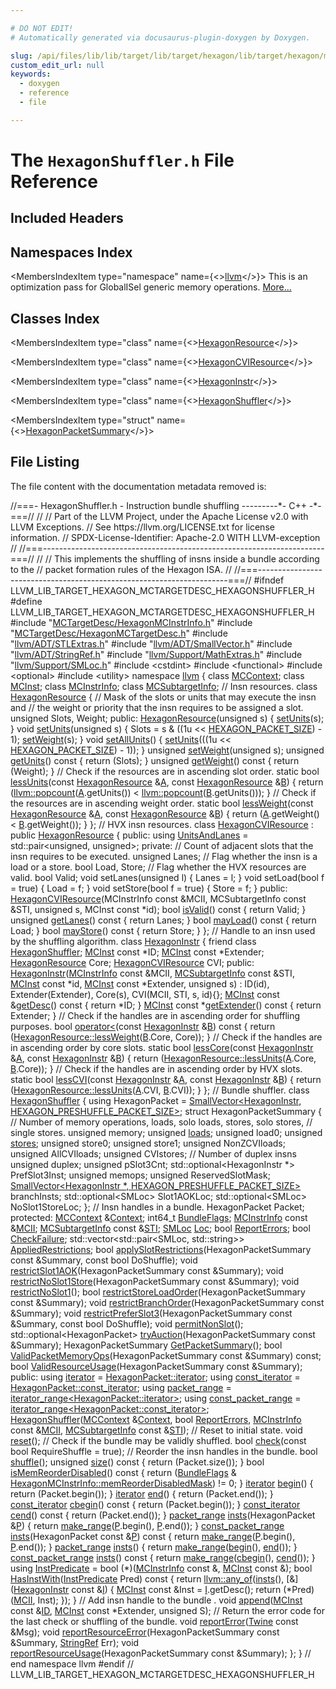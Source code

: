 ```yaml
---

# DO NOT EDIT!
# Automatically generated via docusaurus-plugin-doxygen by Doxygen.

slug: /api/files/lib/lib/target/lib/target/hexagon/lib/target/hexagon/mctargetdesc/hexagonshuffler-h
custom_edit_url: null
keywords:
  - doxygen
  - reference
  - file

---
```





# The `HexagonShuffler.h` File Reference

<DoxygenPage pluginConfig={pluginConfig}>



## Included Headers

<IncludesList>
<IncludesListItem
  filePath="MCTargetDesc/HexagonMCInstrInfo.h"
  permalink="/docs/api/files/lib/lib/target/lib/target/hexagon/lib/target/hexagon/mctargetdesc/hexagonmcinstrinfo-h"
  isLocal="true" />
<IncludesListItem
  filePath="MCTargetDesc/HexagonMCTargetDesc.h"
  permalink="/docs/api/files/lib/lib/target/lib/target/hexagon/lib/target/hexagon/mctargetdesc/hexagonmctargetdesc-h"
  isLocal="true" />
<IncludesListItem
  filePath="llvm/ADT/STLExtras.h"
  permalink="/docs/api/files/include/include/llvm/include/llvm/adt/stlextras-h"
  isLocal="true" />
<IncludesListItem
  filePath="llvm/ADT/SmallVector.h"
  permalink="/docs/api/files/include/include/llvm/include/llvm/adt/smallvector-h"
  isLocal="true" />
<IncludesListItem
  filePath="llvm/ADT/StringRef.h"
  permalink="/docs/api/files/include/include/llvm/include/llvm/adt/stringref-h"
  isLocal="true" />
<IncludesListItem
  filePath="llvm/Support/MathExtras.h"
  permalink="/docs/api/files/include/include/llvm/include/llvm/support/mathextras-h"
  isLocal="true" />
<IncludesListItem
  filePath="llvm/Support/SMLoc.h"
  permalink="/docs/api/files/include/include/llvm/include/llvm/support/smloc-h"
  isLocal="true" />
<IncludesListItem
  filePath="cstdint"
  permalink=""
  isLocal="false" />
<IncludesListItem
  filePath="functional"
  permalink=""
  isLocal="false" />
<IncludesListItem
  filePath="optional"
  permalink=""
  isLocal="false" />
<IncludesListItem
  filePath="utility"
  permalink=""
  isLocal="false" />
</IncludesList>

## Namespaces Index

<MembersIndex>

<MembersIndexItem
  type="namespace"
  name={<><a href="/docs/api/namespaces/llvm">llvm</a></>}>
This is an optimization pass for GlobalISel generic memory operations. <a href="/docs/api/namespaces/llvm/#details">More...</a>
</MembersIndexItem>

</MembersIndex>

## Classes Index

<MembersIndex>

<MembersIndexItem
  type="class"
  name={<><a href="/docs/api/classes/llvm/hexagonresource">HexagonResource</a></>}>
</MembersIndexItem>

<MembersIndexItem
  type="class"
  name={<><a href="/docs/api/classes/llvm/hexagoncviresource">HexagonCVIResource</a></>}>
</MembersIndexItem>

<MembersIndexItem
  type="class"
  name={<><a href="/docs/api/classes/llvm/hexagoninstr">HexagonInstr</a></>}>
</MembersIndexItem>

<MembersIndexItem
  type="class"
  name={<><a href="/docs/api/classes/llvm/hexagonshuffler">HexagonShuffler</a></>}>
</MembersIndexItem>

<MembersIndexItem
  type="struct"
  name={<><a href="/docs/api/structs/llvm/hexagonshuffler/hexagonpacketsummary">HexagonPacketSummary</a></>}>
</MembersIndexItem>

</MembersIndex>


## File Listing

The file content with the documentation metadata removed is:

<ProgramListing>

<Link id="l00001" /><CodeLine lineNumber="1"><Highlight kind="comment">//===- HexagonShuffler.h - Instruction bundle shuffling ---------&#42;- C++ -&#42;-===//</Highlight><Highlight kind="normal"></Highlight></CodeLine>
<Link id="l00002" /><CodeLine lineNumber="2"><Highlight kind="normal"></Highlight><Highlight kind="comment">//</Highlight><Highlight kind="normal"></Highlight></CodeLine>
<Link id="l00003" /><CodeLine lineNumber="3"><Highlight kind="normal"></Highlight><Highlight kind="comment">// Part of the LLVM Project, under the Apache License v2.0 with LLVM Exceptions.</Highlight><Highlight kind="normal"></Highlight></CodeLine>
<Link id="l00004" /><CodeLine lineNumber="4"><Highlight kind="normal"></Highlight><Highlight kind="comment">// See https://llvm.org/LICENSE.txt for license information.</Highlight><Highlight kind="normal"></Highlight></CodeLine>
<Link id="l00005" /><CodeLine lineNumber="5"><Highlight kind="normal"></Highlight><Highlight kind="comment">// SPDX-License-Identifier: Apache-2.0 WITH LLVM-exception</Highlight><Highlight kind="normal"></Highlight></CodeLine>
<Link id="l00006" /><CodeLine lineNumber="6"><Highlight kind="normal"></Highlight><Highlight kind="comment">//</Highlight><Highlight kind="normal"></Highlight></CodeLine>
<Link id="l00007" /><CodeLine lineNumber="7"><Highlight kind="normal"></Highlight><Highlight kind="comment">//===----------------------------------------------------------------------===//</Highlight><Highlight kind="normal"></Highlight></CodeLine>
<Link id="l00008" /><CodeLine lineNumber="8"><Highlight kind="normal"></Highlight><Highlight kind="comment">//</Highlight><Highlight kind="normal"></Highlight></CodeLine>
<Link id="l00009" /><CodeLine lineNumber="9"><Highlight kind="normal"></Highlight><Highlight kind="comment">// This implements the shuffling of insns inside a bundle according to the</Highlight><Highlight kind="normal"></Highlight></CodeLine>
<Link id="l00010" /><CodeLine lineNumber="10"><Highlight kind="normal"></Highlight><Highlight kind="comment">// packet formation rules of the Hexagon ISA.</Highlight><Highlight kind="normal"></Highlight></CodeLine>
<Link id="l00011" /><CodeLine lineNumber="11"><Highlight kind="normal"></Highlight><Highlight kind="comment">//</Highlight><Highlight kind="normal"></Highlight></CodeLine>
<Link id="l00012" /><CodeLine lineNumber="12"><Highlight kind="normal"></Highlight><Highlight kind="comment">//===----------------------------------------------------------------------===//</Highlight><Highlight kind="normal"></Highlight></CodeLine>
<Link id="l00013" /><CodeLine lineNumber="13"><Highlight kind="normal"></Highlight></CodeLine>
<Link id="l00014" /><CodeLine lineNumber="14"><Highlight kind="normal"></Highlight><Highlight kind="preprocessor">#ifndef LLVM&#95;LIB&#95;TARGET&#95;HEXAGON&#95;MCTARGETDESC&#95;HEXAGONSHUFFLER&#95;H</Highlight><Highlight kind="normal"></Highlight></CodeLine>
<Link id="l00015" /><CodeLine lineNumber="15"><Highlight kind="normal"></Highlight><Highlight kind="preprocessor">#define LLVM&#95;LIB&#95;TARGET&#95;HEXAGON&#95;MCTARGETDESC&#95;HEXAGONSHUFFLER&#95;H</Highlight><Highlight kind="normal"></Highlight></CodeLine>
<Link id="l00016" /><CodeLine lineNumber="16"><Highlight kind="normal"></Highlight></CodeLine>
<Link id="l00017" /><CodeLine lineNumber="17"><Highlight kind="normal"></Highlight><Highlight kind="preprocessor">#include &quot;<a href="/docs/api/files/lib/lib/target/lib/target/hexagon/lib/target/hexagon/mctargetdesc/hexagonmcinstrinfo-h">MCTargetDesc/HexagonMCInstrInfo.h</a>&quot;</Highlight><Highlight kind="normal"></Highlight></CodeLine>
<Link id="l00018" /><CodeLine lineNumber="18"><Highlight kind="normal"></Highlight><Highlight kind="preprocessor">#include &quot;<a href="/docs/api/files/lib/lib/target/lib/target/hexagon/lib/target/hexagon/mctargetdesc/hexagonmctargetdesc-h">MCTargetDesc/HexagonMCTargetDesc.h</a>&quot;</Highlight><Highlight kind="normal"></Highlight></CodeLine>
<Link id="l00019" /><CodeLine lineNumber="19"><Highlight kind="normal"></Highlight><Highlight kind="preprocessor">#include &quot;<a href="/docs/api/files/include/include/llvm/include/llvm/adt/stlextras-h">llvm/ADT/STLExtras.h</a>&quot;</Highlight><Highlight kind="normal"></Highlight></CodeLine>
<Link id="l00020" /><CodeLine lineNumber="20"><Highlight kind="normal"></Highlight><Highlight kind="preprocessor">#include &quot;<a href="/docs/api/files/include/include/llvm/include/llvm/adt/smallvector-h">llvm/ADT/SmallVector.h</a>&quot;</Highlight><Highlight kind="normal"></Highlight></CodeLine>
<Link id="l00021" /><CodeLine lineNumber="21"><Highlight kind="normal"></Highlight><Highlight kind="preprocessor">#include &quot;<a href="/docs/api/files/include/include/llvm/include/llvm/adt/stringref-h">llvm/ADT/StringRef.h</a>&quot;</Highlight><Highlight kind="normal"></Highlight></CodeLine>
<Link id="l00022" /><CodeLine lineNumber="22"><Highlight kind="normal"></Highlight><Highlight kind="preprocessor">#include &quot;<a href="/docs/api/files/include/include/llvm/include/llvm/support/mathextras-h">llvm/Support/MathExtras.h</a>&quot;</Highlight><Highlight kind="normal"></Highlight></CodeLine>
<Link id="l00023" /><CodeLine lineNumber="23"><Highlight kind="normal"></Highlight><Highlight kind="preprocessor">#include &quot;<a href="/docs/api/files/include/include/llvm/include/llvm/support/smloc-h">llvm/Support/SMLoc.h</a>&quot;</Highlight><Highlight kind="normal"></Highlight></CodeLine>
<Link id="l00024" /><CodeLine lineNumber="24"><Highlight kind="normal"></Highlight><Highlight kind="preprocessor">#include &lt;cstdint&gt;</Highlight><Highlight kind="normal"></Highlight></CodeLine>
<Link id="l00025" /><CodeLine lineNumber="25"><Highlight kind="normal"></Highlight><Highlight kind="preprocessor">#include &lt;functional&gt;</Highlight><Highlight kind="normal"></Highlight></CodeLine>
<Link id="l00026" /><CodeLine lineNumber="26"><Highlight kind="normal"></Highlight><Highlight kind="preprocessor">#include &lt;optional&gt;</Highlight><Highlight kind="normal"></Highlight></CodeLine>
<Link id="l00027" /><CodeLine lineNumber="27"><Highlight kind="normal"></Highlight><Highlight kind="preprocessor">#include &lt;utility&gt;</Highlight><Highlight kind="normal"></Highlight></CodeLine>
<Link id="l00028" /><CodeLine lineNumber="28"><Highlight kind="normal"></Highlight></CodeLine>
<Link id="l00029" /><CodeLine lineNumber="29"><Highlight kind="normal"></Highlight><Highlight kind="keyword">namespace </Highlight><Highlight kind="normal"><a href="/docs/api/namespaces/llvm">llvm</a> &#123;</Highlight></CodeLine>
<Link id="l00030" /><CodeLine lineNumber="30"><Highlight kind="normal"></Highlight></CodeLine>
<Link id="l00031" /><CodeLine lineNumber="31"><Highlight kind="normal"></Highlight><Highlight kind="keyword">class </Highlight><Highlight kind="normal"><a href="/docs/api/classes/llvm/mccontext">MCContext</a>;</Highlight></CodeLine>
<Link id="l00032" /><CodeLine lineNumber="32"><Highlight kind="normal"></Highlight><Highlight kind="keyword">class </Highlight><Highlight kind="normal"><a href="/docs/api/classes/llvm/mcinst">MCInst</a>;</Highlight></CodeLine>
<Link id="l00033" /><CodeLine lineNumber="33"><Highlight kind="normal"></Highlight><Highlight kind="keyword">class </Highlight><Highlight kind="normal"><a href="/docs/api/classes/llvm/mcinstrinfo">MCInstrInfo</a>;</Highlight></CodeLine>
<Link id="l00034" /><CodeLine lineNumber="34"><Highlight kind="normal"></Highlight><Highlight kind="keyword">class </Highlight><Highlight kind="normal"><a href="/docs/api/classes/llvm/mcsubtargetinfo">MCSubtargetInfo</a>;</Highlight></CodeLine>
<Link id="l00035" /><CodeLine lineNumber="35"><Highlight kind="normal"></Highlight></CodeLine>
<Link id="l00036" /><CodeLine lineNumber="36"><Highlight kind="normal"></Highlight><Highlight kind="comment">// Insn resources.</Highlight><Highlight kind="normal"></Highlight></CodeLine>
<Link id="l00037" /><CodeLine lineNumber="37" lineLink="/docs/api/classes/llvm/hexagonresource"><Highlight kind="normal"></Highlight><Highlight kind="keyword">class </Highlight><Highlight kind="normal"><a href="/docs/api/classes/llvm/hexagonresource/#a9b68d750414915173e8b8470d6b42ebb">HexagonResource</a> &#123;</Highlight></CodeLine>
<Link id="l00038" /><CodeLine lineNumber="38"><Highlight kind="normal">  </Highlight><Highlight kind="comment">// Mask of the slots or units that may execute the insn and</Highlight><Highlight kind="normal"></Highlight></CodeLine>
<Link id="l00039" /><CodeLine lineNumber="39"><Highlight kind="normal">  </Highlight><Highlight kind="comment">// the weight or priority that the insn requires to be assigned a slot.</Highlight><Highlight kind="normal"></Highlight></CodeLine>
<Link id="l00040" /><CodeLine lineNumber="40"><Highlight kind="normal">  </Highlight><Highlight kind="keywordtype">unsigned</Highlight><Highlight kind="normal"> Slots, Weight;</Highlight></CodeLine>
<Link id="l00041" /><CodeLine lineNumber="41"><Highlight kind="normal"></Highlight></CodeLine>
<Link id="l00042" /><CodeLine lineNumber="42"><Highlight kind="normal"></Highlight><Highlight kind="keyword">public</Highlight><Highlight kind="normal">:</Highlight></CodeLine>
<Link id="l00043" /><CodeLine lineNumber="43" lineLink="/docs/api/classes/llvm/hexagonresource/#a9b68d750414915173e8b8470d6b42ebb"><Highlight kind="normal">  <a href="/docs/api/classes/llvm/hexagonresource/#a9b68d750414915173e8b8470d6b42ebb">HexagonResource</a>(</Highlight><Highlight kind="keywordtype">unsigned</Highlight><Highlight kind="normal"> s) &#123; <a href="/docs/api/classes/llvm/hexagonresource/#ad538abdb8f1c5e68c9211f06e5e52c49">setUnits</a>(s); &#125;</Highlight></CodeLine>
<Link id="l00044" /><CodeLine lineNumber="44"><Highlight kind="normal"></Highlight></CodeLine>
<Link id="l00045" /><CodeLine lineNumber="45" lineLink="/docs/api/classes/llvm/hexagonresource/#ad538abdb8f1c5e68c9211f06e5e52c49"><Highlight kind="normal">  </Highlight><Highlight kind="keywordtype">void</Highlight><Highlight kind="normal"> <a href="/docs/api/classes/llvm/hexagonresource/#ad538abdb8f1c5e68c9211f06e5e52c49">setUnits</a>(</Highlight><Highlight kind="keywordtype">unsigned</Highlight><Highlight kind="normal"> s) &#123;</Highlight></CodeLine>
<Link id="l00046" /><CodeLine lineNumber="46"><Highlight kind="normal">    Slots = s &amp; ((1u &lt;&lt; <a href="/docs/api/files/lib/lib/target/lib/target/hexagon/lib/target/hexagon/mctargetdesc/hexagonmctargetdesc-h/#a8f76c0f5e34856920717e06ebc5f4dc3">HEXAGON&#95;PACKET&#95;SIZE</a>) - 1);</Highlight></CodeLine>
<Link id="l00047" /><CodeLine lineNumber="47"><Highlight kind="normal">    <a href="/docs/api/classes/llvm/hexagonresource/#a1f8eef2350fa33a1d0762b78faeb4c13">setWeight</a>(s);</Highlight></CodeLine>
<Link id="l00048" /><CodeLine lineNumber="48"><Highlight kind="normal">  &#125;</Highlight></CodeLine>
<Link id="l00049" /><CodeLine lineNumber="49"><Highlight kind="normal"></Highlight></CodeLine>
<Link id="l00050" /><CodeLine lineNumber="50" lineLink="/docs/api/classes/llvm/hexagonresource/#ae672a81b4fde62e83ed5bc647ff61ff2"><Highlight kind="normal">  </Highlight><Highlight kind="keywordtype">void</Highlight><Highlight kind="normal"> <a href="/docs/api/classes/llvm/hexagonresource/#ae672a81b4fde62e83ed5bc647ff61ff2">setAllUnits</a>() &#123;</Highlight></CodeLine>
<Link id="l00051" /><CodeLine lineNumber="51"><Highlight kind="normal">    <a href="/docs/api/classes/llvm/hexagonresource/#ad538abdb8f1c5e68c9211f06e5e52c49">setUnits</a>(((1u &lt;&lt; <a href="/docs/api/files/lib/lib/target/lib/target/hexagon/lib/target/hexagon/mctargetdesc/hexagonmctargetdesc-h/#a8f76c0f5e34856920717e06ebc5f4dc3">HEXAGON&#95;PACKET&#95;SIZE</a>) - 1));</Highlight></CodeLine>
<Link id="l00052" /><CodeLine lineNumber="52"><Highlight kind="normal">  &#125;</Highlight></CodeLine>
<Link id="l00053" /><CodeLine lineNumber="53"><Highlight kind="normal">  </Highlight><Highlight kind="keywordtype">unsigned</Highlight><Highlight kind="normal"> <a href="/docs/api/classes/llvm/hexagonresource/#a1f8eef2350fa33a1d0762b78faeb4c13">setWeight</a>(</Highlight><Highlight kind="keywordtype">unsigned</Highlight><Highlight kind="normal"> s);</Highlight></CodeLine>
<Link id="l00054" /><CodeLine lineNumber="54"><Highlight kind="normal"></Highlight></CodeLine>
<Link id="l00055" /><CodeLine lineNumber="55" lineLink="/docs/api/classes/llvm/hexagonresource/#a221461a405e21371879b8093913f931b"><Highlight kind="normal">  </Highlight><Highlight kind="keywordtype">unsigned</Highlight><Highlight kind="normal"> <a href="/docs/api/classes/llvm/hexagonresource/#a221461a405e21371879b8093913f931b">getUnits</a>()</Highlight><Highlight kind="keyword"> const </Highlight><Highlight kind="normal">&#123; </Highlight><Highlight kind="keywordflow">return</Highlight><Highlight kind="normal"> (Slots); &#125;</Highlight></CodeLine>
<Link id="l00056" /><CodeLine lineNumber="56" lineLink="/docs/api/classes/llvm/hexagonresource/#aa618966be2c5313c72c16b27684085b2"><Highlight kind="normal">  </Highlight><Highlight kind="keywordtype">unsigned</Highlight><Highlight kind="normal"> <a href="/docs/api/classes/llvm/hexagonresource/#aa618966be2c5313c72c16b27684085b2">getWeight</a>()</Highlight><Highlight kind="keyword"> const </Highlight><Highlight kind="normal">&#123; </Highlight><Highlight kind="keywordflow">return</Highlight><Highlight kind="normal"> (Weight); &#125;</Highlight></CodeLine>
<Link id="l00057" /><CodeLine lineNumber="57"><Highlight kind="normal"></Highlight></CodeLine>
<Link id="l00058" /><CodeLine lineNumber="58"><Highlight kind="normal">  </Highlight><Highlight kind="comment">// Check if the resources are in ascending slot order.</Highlight><Highlight kind="normal"></Highlight></CodeLine>
<Link id="l00059" /><CodeLine lineNumber="59" lineLink="/docs/api/classes/llvm/hexagonresource/#aff602831dcbe4511bbfffd3ad2afaec5"><Highlight kind="normal">  </Highlight><Highlight kind="keyword">static</Highlight><Highlight kind="normal"> </Highlight><Highlight kind="keywordtype">bool</Highlight><Highlight kind="normal"> <a href="/docs/api/classes/llvm/hexagonresource/#aff602831dcbe4511bbfffd3ad2afaec5">lessUnits</a>(</Highlight><Highlight kind="keyword">const</Highlight><Highlight kind="normal"> <a href="/docs/api/classes/llvm/hexagonresource/#a9b68d750414915173e8b8470d6b42ebb">HexagonResource</a> &amp;<a href="/docs/api/files/lib/lib/ir/builtingcs-cpp/#a2e38c85003a042421cde1647632d0b72">A</a>, </Highlight><Highlight kind="keyword">const</Highlight><Highlight kind="normal"> <a href="/docs/api/classes/llvm/hexagonresource/#a9b68d750414915173e8b8470d6b42ebb">HexagonResource</a> &amp;<a href="/docs/api/files/lib/lib/ir/builtingcs-cpp/#ae76959fe811ba090de4cba69ac00f1da">B</a>) &#123;</Highlight></CodeLine>
<Link id="l00060" /><CodeLine lineNumber="60"><Highlight kind="normal">    </Highlight><Highlight kind="keywordflow">return</Highlight><Highlight kind="normal"> (<a href="/docs/api/namespaces/llvm/#a0eea77e7bfa82e0219d2ec7b4efbc94f">llvm::popcount</a>(<a href="/docs/api/files/lib/lib/ir/builtingcs-cpp/#a2e38c85003a042421cde1647632d0b72">A</a>.getUnits()) &lt; <a href="/docs/api/namespaces/llvm/#a0eea77e7bfa82e0219d2ec7b4efbc94f">llvm::popcount</a>(<a href="/docs/api/files/lib/lib/ir/builtingcs-cpp/#ae76959fe811ba090de4cba69ac00f1da">B</a>.getUnits()));</Highlight></CodeLine>
<Link id="l00061" /><CodeLine lineNumber="61"><Highlight kind="normal">  &#125;</Highlight></CodeLine>
<Link id="l00062" /><CodeLine lineNumber="62"><Highlight kind="normal"></Highlight></CodeLine>
<Link id="l00063" /><CodeLine lineNumber="63"><Highlight kind="normal">  </Highlight><Highlight kind="comment">// Check if the resources are in ascending weight order.</Highlight><Highlight kind="normal"></Highlight></CodeLine>
<Link id="l00064" /><CodeLine lineNumber="64" lineLink="/docs/api/classes/llvm/hexagonresource/#abf7f748b204fe3b7d2cb59bc1378c3d1"><Highlight kind="normal">  </Highlight><Highlight kind="keyword">static</Highlight><Highlight kind="normal"> </Highlight><Highlight kind="keywordtype">bool</Highlight><Highlight kind="normal"> <a href="/docs/api/classes/llvm/hexagonresource/#abf7f748b204fe3b7d2cb59bc1378c3d1">lessWeight</a>(</Highlight><Highlight kind="keyword">const</Highlight><Highlight kind="normal"> <a href="/docs/api/classes/llvm/hexagonresource/#a9b68d750414915173e8b8470d6b42ebb">HexagonResource</a> &amp;<a href="/docs/api/files/lib/lib/ir/builtingcs-cpp/#a2e38c85003a042421cde1647632d0b72">A</a>, </Highlight><Highlight kind="keyword">const</Highlight><Highlight kind="normal"> <a href="/docs/api/classes/llvm/hexagonresource/#a9b68d750414915173e8b8470d6b42ebb">HexagonResource</a> &amp;<a href="/docs/api/files/lib/lib/ir/builtingcs-cpp/#ae76959fe811ba090de4cba69ac00f1da">B</a>) &#123;</Highlight></CodeLine>
<Link id="l00065" /><CodeLine lineNumber="65"><Highlight kind="normal">    </Highlight><Highlight kind="keywordflow">return</Highlight><Highlight kind="normal"> (<a href="/docs/api/files/lib/lib/ir/builtingcs-cpp/#a2e38c85003a042421cde1647632d0b72">A</a>.getWeight() &lt; <a href="/docs/api/files/lib/lib/ir/builtingcs-cpp/#ae76959fe811ba090de4cba69ac00f1da">B</a>.getWeight());</Highlight></CodeLine>
<Link id="l00066" /><CodeLine lineNumber="66"><Highlight kind="normal">  &#125;</Highlight></CodeLine>
<Link id="l00067" /><CodeLine lineNumber="67"><Highlight kind="normal">&#125;;</Highlight></CodeLine>
<Link id="l00068" /><CodeLine lineNumber="68"><Highlight kind="normal"></Highlight></CodeLine>
<Link id="l00069" /><CodeLine lineNumber="69"><Highlight kind="normal"></Highlight><Highlight kind="comment">// HVX insn resources.</Highlight><Highlight kind="normal"></Highlight></CodeLine>
<Link id="l00070" /><CodeLine lineNumber="70" lineLink="/docs/api/classes/llvm/hexagoncviresource"><Highlight kind="normal"></Highlight><Highlight kind="keyword">class </Highlight><Highlight kind="normal"><a href="/docs/api/classes/llvm/hexagoncviresource/#a074a6c436e5fb1e2678358e9b5e98f65">HexagonCVIResource</a> : </Highlight><Highlight kind="keyword">public</Highlight><Highlight kind="normal"> <a href="/docs/api/classes/llvm/hexagonresource/#a9b68d750414915173e8b8470d6b42ebb">HexagonResource</a> &#123;</Highlight></CodeLine>
<Link id="l00071" /><CodeLine lineNumber="71"><Highlight kind="normal"></Highlight><Highlight kind="keyword">public</Highlight><Highlight kind="normal">:</Highlight></CodeLine>
<Link id="l00072" /><CodeLine lineNumber="72" lineLink="/docs/api/classes/llvm/hexagoncviresource/#ae8c1c4052d806aa40fbfbb44da74d47a"><Highlight kind="normal">  </Highlight><Highlight kind="keyword">using </Highlight><Highlight kind="normal"><a href="/docs/api/classes/llvm/hexagoncviresource/#ae8c1c4052d806aa40fbfbb44da74d47a">UnitsAndLanes</a> = std::pair&lt;unsigned, unsigned&gt;;</Highlight></CodeLine>
<Link id="l00073" /><CodeLine lineNumber="73"><Highlight kind="normal"></Highlight></CodeLine>
<Link id="l00074" /><CodeLine lineNumber="74"><Highlight kind="normal"></Highlight><Highlight kind="keyword">private</Highlight><Highlight kind="normal">:</Highlight></CodeLine>
<Link id="l00075" /><CodeLine lineNumber="75"><Highlight kind="normal">  </Highlight><Highlight kind="comment">// Count of adjacent slots that the insn requires to be executed.</Highlight><Highlight kind="normal"></Highlight></CodeLine>
<Link id="l00076" /><CodeLine lineNumber="76"><Highlight kind="normal">  </Highlight><Highlight kind="keywordtype">unsigned</Highlight><Highlight kind="normal"> Lanes;</Highlight></CodeLine>
<Link id="l00077" /><CodeLine lineNumber="77"><Highlight kind="normal">  </Highlight><Highlight kind="comment">// Flag whether the insn is a load or a store.</Highlight><Highlight kind="normal"></Highlight></CodeLine>
<Link id="l00078" /><CodeLine lineNumber="78"><Highlight kind="normal">  </Highlight><Highlight kind="keywordtype">bool</Highlight><Highlight kind="normal"> Load, Store;</Highlight></CodeLine>
<Link id="l00079" /><CodeLine lineNumber="79"><Highlight kind="normal">  </Highlight><Highlight kind="comment">// Flag whether the HVX resources are valid.</Highlight><Highlight kind="normal"></Highlight></CodeLine>
<Link id="l00080" /><CodeLine lineNumber="80"><Highlight kind="normal">  </Highlight><Highlight kind="keywordtype">bool</Highlight><Highlight kind="normal"> Valid;</Highlight></CodeLine>
<Link id="l00081" /><CodeLine lineNumber="81"><Highlight kind="normal"></Highlight></CodeLine>
<Link id="l00082" /><CodeLine lineNumber="82"><Highlight kind="normal">  </Highlight><Highlight kind="keywordtype">void</Highlight><Highlight kind="normal"> setLanes(</Highlight><Highlight kind="keywordtype">unsigned</Highlight><Highlight kind="normal"> l) &#123; Lanes = l; &#125;</Highlight></CodeLine>
<Link id="l00083" /><CodeLine lineNumber="83"><Highlight kind="normal">  </Highlight><Highlight kind="keywordtype">void</Highlight><Highlight kind="normal"> setLoad(</Highlight><Highlight kind="keywordtype">bool</Highlight><Highlight kind="normal"> f = </Highlight><Highlight kind="keyword">true</Highlight><Highlight kind="normal">) &#123; Load = f; &#125;</Highlight></CodeLine>
<Link id="l00084" /><CodeLine lineNumber="84"><Highlight kind="normal">  </Highlight><Highlight kind="keywordtype">void</Highlight><Highlight kind="normal"> setStore(</Highlight><Highlight kind="keywordtype">bool</Highlight><Highlight kind="normal"> f = </Highlight><Highlight kind="keyword">true</Highlight><Highlight kind="normal">) &#123; Store = f; &#125;</Highlight></CodeLine>
<Link id="l00085" /><CodeLine lineNumber="85"><Highlight kind="normal"></Highlight></CodeLine>
<Link id="l00086" /><CodeLine lineNumber="86"><Highlight kind="normal"></Highlight><Highlight kind="keyword">public</Highlight><Highlight kind="normal">:</Highlight></CodeLine>
<Link id="l00087" /><CodeLine lineNumber="87"><Highlight kind="normal">  <a href="/docs/api/classes/llvm/hexagoncviresource/#a074a6c436e5fb1e2678358e9b5e98f65">HexagonCVIResource</a>(MCInstrInfo </Highlight><Highlight kind="keyword">const</Highlight><Highlight kind="normal"> &amp;MCII,</Highlight></CodeLine>
<Link id="l00088" /><CodeLine lineNumber="88"><Highlight kind="normal">                     MCSubtargetInfo </Highlight><Highlight kind="keyword">const</Highlight><Highlight kind="normal"> &amp;STI,</Highlight></CodeLine>
<Link id="l00089" /><CodeLine lineNumber="89"><Highlight kind="normal">                     </Highlight><Highlight kind="keywordtype">unsigned</Highlight><Highlight kind="normal"> s, MCInst </Highlight><Highlight kind="keyword">const</Highlight><Highlight kind="normal"> &#42;</Highlight><Highlight kind="keywordtype">id</Highlight><Highlight kind="normal">);</Highlight></CodeLine>
<Link id="l00090" /><CodeLine lineNumber="90"><Highlight kind="normal"></Highlight></CodeLine>
<Link id="l00091" /><CodeLine lineNumber="91" lineLink="/docs/api/classes/llvm/hexagoncviresource/#a20320b17bb65d33fe1d2fd5947d6a7be"><Highlight kind="normal">  </Highlight><Highlight kind="keywordtype">bool</Highlight><Highlight kind="normal"> <a href="/docs/api/classes/llvm/hexagoncviresource/#a20320b17bb65d33fe1d2fd5947d6a7be">isValid</a>()</Highlight><Highlight kind="keyword"> const </Highlight><Highlight kind="normal">&#123; </Highlight><Highlight kind="keywordflow">return</Highlight><Highlight kind="normal"> Valid; &#125;</Highlight></CodeLine>
<Link id="l00092" /><CodeLine lineNumber="92" lineLink="/docs/api/classes/llvm/hexagoncviresource/#a50e9a007372dbfb54f4113605e40de6d"><Highlight kind="normal">  </Highlight><Highlight kind="keywordtype">unsigned</Highlight><Highlight kind="normal"> <a href="/docs/api/classes/llvm/hexagoncviresource/#a50e9a007372dbfb54f4113605e40de6d">getLanes</a>()</Highlight><Highlight kind="keyword"> const </Highlight><Highlight kind="normal">&#123; </Highlight><Highlight kind="keywordflow">return</Highlight><Highlight kind="normal"> Lanes; &#125;</Highlight></CodeLine>
<Link id="l00093" /><CodeLine lineNumber="93" lineLink="/docs/api/classes/llvm/hexagoncviresource/#adf7105da9b480a82249969b9f2d4f5cc"><Highlight kind="normal">  </Highlight><Highlight kind="keywordtype">bool</Highlight><Highlight kind="normal"> <a href="/docs/api/classes/llvm/hexagoncviresource/#adf7105da9b480a82249969b9f2d4f5cc">mayLoad</a>()</Highlight><Highlight kind="keyword"> const </Highlight><Highlight kind="normal">&#123; </Highlight><Highlight kind="keywordflow">return</Highlight><Highlight kind="normal"> Load; &#125;</Highlight></CodeLine>
<Link id="l00094" /><CodeLine lineNumber="94" lineLink="/docs/api/classes/llvm/hexagoncviresource/#a83e4ed90daab59f7f1e8d3c45b73063a"><Highlight kind="normal">  </Highlight><Highlight kind="keywordtype">bool</Highlight><Highlight kind="normal"> <a href="/docs/api/classes/llvm/hexagoncviresource/#a83e4ed90daab59f7f1e8d3c45b73063a">mayStore</a>()</Highlight><Highlight kind="keyword"> const </Highlight><Highlight kind="normal">&#123; </Highlight><Highlight kind="keywordflow">return</Highlight><Highlight kind="normal"> Store; &#125;</Highlight></CodeLine>
<Link id="l00095" /><CodeLine lineNumber="95"><Highlight kind="normal">&#125;;</Highlight></CodeLine>
<Link id="l00096" /><CodeLine lineNumber="96"><Highlight kind="normal"></Highlight></CodeLine>
<Link id="l00097" /><CodeLine lineNumber="97"><Highlight kind="normal"></Highlight><Highlight kind="comment">// Handle to an insn used by the shuffling algorithm.</Highlight><Highlight kind="normal"></Highlight></CodeLine>
<Link id="l00098" /><CodeLine lineNumber="98" lineLink="/docs/api/classes/llvm/hexagoninstr"><Highlight kind="normal"></Highlight><Highlight kind="keyword">class </Highlight><Highlight kind="normal"><a href="/docs/api/classes/llvm/hexagoninstr/#ae2ea471f4cee2fa56f23d0e69e4a3ad6">HexagonInstr</a> &#123;</Highlight></CodeLine>
<Link id="l00099" /><CodeLine lineNumber="99" lineLink="/docs/api/classes/llvm/hexagoninstr/#a4e5d5ee19b47a7537c126daeb2d3671f"><Highlight kind="normal">  </Highlight><Highlight kind="keyword">friend</Highlight><Highlight kind="normal"> </Highlight><Highlight kind="keyword">class </Highlight><Highlight kind="normal"><a href="/docs/api/classes/llvm/hexagoninstr/#a4e5d5ee19b47a7537c126daeb2d3671f">HexagonShuffler</a>;</Highlight></CodeLine>
<Link id="l00100" /><CodeLine lineNumber="100"><Highlight kind="normal"></Highlight></CodeLine>
<Link id="l00101" /><CodeLine lineNumber="101"><Highlight kind="normal">  <a href="/docs/api/classes/llvm/mcinst">MCInst</a> </Highlight><Highlight kind="keyword">const</Highlight><Highlight kind="normal"> &#42;ID;</Highlight></CodeLine>
<Link id="l00102" /><CodeLine lineNumber="102"><Highlight kind="normal">  <a href="/docs/api/classes/llvm/mcinst">MCInst</a> </Highlight><Highlight kind="keyword">const</Highlight><Highlight kind="normal"> &#42;Extender;</Highlight></CodeLine>
<Link id="l00103" /><CodeLine lineNumber="103"><Highlight kind="normal">  <a href="/docs/api/classes/llvm/hexagonresource">HexagonResource</a> Core;</Highlight></CodeLine>
<Link id="l00104" /><CodeLine lineNumber="104"><Highlight kind="normal">  <a href="/docs/api/classes/llvm/hexagoncviresource">HexagonCVIResource</a> CVI;</Highlight></CodeLine>
<Link id="l00105" /><CodeLine lineNumber="105"><Highlight kind="normal"></Highlight></CodeLine>
<Link id="l00106" /><CodeLine lineNumber="106"><Highlight kind="normal"></Highlight><Highlight kind="keyword">public</Highlight><Highlight kind="normal">:</Highlight></CodeLine>
<Link id="l00107" /><CodeLine lineNumber="107" lineLink="/docs/api/classes/llvm/hexagoninstr/#ae2ea471f4cee2fa56f23d0e69e4a3ad6"><Highlight kind="normal">  <a href="/docs/api/classes/llvm/hexagoninstr/#ae2ea471f4cee2fa56f23d0e69e4a3ad6">HexagonInstr</a>(<a href="/docs/api/classes/llvm/mcinstrinfo">MCInstrInfo</a> </Highlight><Highlight kind="keyword">const</Highlight><Highlight kind="normal"> &amp;MCII,</Highlight></CodeLine>
<Link id="l00108" /><CodeLine lineNumber="108"><Highlight kind="normal">               <a href="/docs/api/classes/llvm/mcsubtargetinfo">MCSubtargetInfo</a> </Highlight><Highlight kind="keyword">const</Highlight><Highlight kind="normal"> &amp;STI, <a href="/docs/api/classes/llvm/mcinst">MCInst</a> </Highlight><Highlight kind="keyword">const</Highlight><Highlight kind="normal"> &#42;</Highlight><Highlight kind="keywordtype">id</Highlight><Highlight kind="normal">,</Highlight></CodeLine>
<Link id="l00109" /><CodeLine lineNumber="109"><Highlight kind="normal">               <a href="/docs/api/classes/llvm/mcinst">MCInst</a> </Highlight><Highlight kind="keyword">const</Highlight><Highlight kind="normal"> &#42;Extender, </Highlight><Highlight kind="keywordtype">unsigned</Highlight><Highlight kind="normal"> s)</Highlight></CodeLine>
<Link id="l00110" /><CodeLine lineNumber="110"><Highlight kind="normal">      : ID(id), Extender(Extender), Core(s), CVI(MCII, STI, s, id)&#123;&#125;;</Highlight></CodeLine>
<Link id="l00111" /><CodeLine lineNumber="111"><Highlight kind="normal"></Highlight></CodeLine>
<Link id="l00112" /><CodeLine lineNumber="112" lineLink="/docs/api/classes/llvm/hexagoninstr/#a5fc274f7940f0ebb14b363d8fbe6785b"><Highlight kind="normal">  <a href="/docs/api/classes/llvm/mcinst">MCInst</a> </Highlight><Highlight kind="keyword">const</Highlight><Highlight kind="normal"> &amp;<a href="/docs/api/classes/llvm/hexagoninstr/#a5fc274f7940f0ebb14b363d8fbe6785b">getDesc</a>()</Highlight><Highlight kind="keyword"> const </Highlight><Highlight kind="normal">&#123; </Highlight><Highlight kind="keywordflow">return</Highlight><Highlight kind="normal"> &#42;ID; &#125;</Highlight></CodeLine>
<Link id="l00113" /><CodeLine lineNumber="113" lineLink="/docs/api/classes/llvm/hexagoninstr/#a071dfbd7e285aaa5599b23899f1bd40c"><Highlight kind="normal">  <a href="/docs/api/classes/llvm/mcinst">MCInst</a> </Highlight><Highlight kind="keyword">const</Highlight><Highlight kind="normal"> &#42;<a href="/docs/api/classes/llvm/hexagoninstr/#a071dfbd7e285aaa5599b23899f1bd40c">getExtender</a>()</Highlight><Highlight kind="keyword"> const </Highlight><Highlight kind="normal">&#123; </Highlight><Highlight kind="keywordflow">return</Highlight><Highlight kind="normal"> Extender; &#125;</Highlight></CodeLine>
<Link id="l00114" /><CodeLine lineNumber="114"><Highlight kind="normal"></Highlight></CodeLine>
<Link id="l00115" /><CodeLine lineNumber="115"><Highlight kind="normal">  </Highlight><Highlight kind="comment">// Check if the handles are in ascending order for shuffling purposes.</Highlight><Highlight kind="normal"></Highlight></CodeLine>
<Link id="l00116" /><CodeLine lineNumber="116" lineLink="/docs/api/classes/llvm/hexagoninstr/#a73808c3ff7250ff5d7ef9721c5d65662"><Highlight kind="normal">  </Highlight><Highlight kind="keywordtype">bool</Highlight><Highlight kind="normal"> <a href="/docs/api/classes/llvm/hexagoninstr/#a73808c3ff7250ff5d7ef9721c5d65662">operator&lt;</a>(</Highlight><Highlight kind="keyword">const</Highlight><Highlight kind="normal"> <a href="/docs/api/classes/llvm/hexagoninstr/#ae2ea471f4cee2fa56f23d0e69e4a3ad6">HexagonInstr</a> &amp;<a href="/docs/api/files/lib/lib/ir/builtingcs-cpp/#ae76959fe811ba090de4cba69ac00f1da">B</a>)</Highlight><Highlight kind="keyword"> const </Highlight><Highlight kind="normal">&#123;</Highlight></CodeLine>
<Link id="l00117" /><CodeLine lineNumber="117"><Highlight kind="normal">    </Highlight><Highlight kind="keywordflow">return</Highlight><Highlight kind="normal"> (<a href="/docs/api/classes/llvm/hexagonresource/#abf7f748b204fe3b7d2cb59bc1378c3d1">HexagonResource::lessWeight</a>(<a href="/docs/api/files/lib/lib/ir/builtingcs-cpp/#ae76959fe811ba090de4cba69ac00f1da">B</a>.Core, Core));</Highlight></CodeLine>
<Link id="l00118" /><CodeLine lineNumber="118"><Highlight kind="normal">  &#125;</Highlight></CodeLine>
<Link id="l00119" /><CodeLine lineNumber="119"><Highlight kind="normal"></Highlight></CodeLine>
<Link id="l00120" /><CodeLine lineNumber="120"><Highlight kind="normal">  </Highlight><Highlight kind="comment">// Check if the handles are in ascending order by core slots.</Highlight><Highlight kind="normal"></Highlight></CodeLine>
<Link id="l00121" /><CodeLine lineNumber="121" lineLink="/docs/api/classes/llvm/hexagoninstr/#a95ee54a78afbd15282b76879937e6bde"><Highlight kind="normal">  </Highlight><Highlight kind="keyword">static</Highlight><Highlight kind="normal"> </Highlight><Highlight kind="keywordtype">bool</Highlight><Highlight kind="normal"> <a href="/docs/api/classes/llvm/hexagoninstr/#a95ee54a78afbd15282b76879937e6bde">lessCore</a>(</Highlight><Highlight kind="keyword">const</Highlight><Highlight kind="normal"> <a href="/docs/api/classes/llvm/hexagoninstr/#ae2ea471f4cee2fa56f23d0e69e4a3ad6">HexagonInstr</a> &amp;<a href="/docs/api/files/lib/lib/ir/builtingcs-cpp/#a2e38c85003a042421cde1647632d0b72">A</a>, </Highlight><Highlight kind="keyword">const</Highlight><Highlight kind="normal"> <a href="/docs/api/classes/llvm/hexagoninstr/#ae2ea471f4cee2fa56f23d0e69e4a3ad6">HexagonInstr</a> &amp;<a href="/docs/api/files/lib/lib/ir/builtingcs-cpp/#ae76959fe811ba090de4cba69ac00f1da">B</a>) &#123;</Highlight></CodeLine>
<Link id="l00122" /><CodeLine lineNumber="122"><Highlight kind="normal">    </Highlight><Highlight kind="keywordflow">return</Highlight><Highlight kind="normal"> (<a href="/docs/api/classes/llvm/hexagonresource/#aff602831dcbe4511bbfffd3ad2afaec5">HexagonResource::lessUnits</a>(<a href="/docs/api/files/lib/lib/ir/builtingcs-cpp/#a2e38c85003a042421cde1647632d0b72">A</a>.Core, <a href="/docs/api/files/lib/lib/ir/builtingcs-cpp/#ae76959fe811ba090de4cba69ac00f1da">B</a>.Core));</Highlight></CodeLine>
<Link id="l00123" /><CodeLine lineNumber="123"><Highlight kind="normal">  &#125;</Highlight></CodeLine>
<Link id="l00124" /><CodeLine lineNumber="124"><Highlight kind="normal"></Highlight></CodeLine>
<Link id="l00125" /><CodeLine lineNumber="125"><Highlight kind="normal">  </Highlight><Highlight kind="comment">// Check if the handles are in ascending order by HVX slots.</Highlight><Highlight kind="normal"></Highlight></CodeLine>
<Link id="l00126" /><CodeLine lineNumber="126" lineLink="/docs/api/classes/llvm/hexagoninstr/#ad91d7ffe531f769d90cdafc25fe61238"><Highlight kind="normal">  </Highlight><Highlight kind="keyword">static</Highlight><Highlight kind="normal"> </Highlight><Highlight kind="keywordtype">bool</Highlight><Highlight kind="normal"> <a href="/docs/api/classes/llvm/hexagoninstr/#ad91d7ffe531f769d90cdafc25fe61238">lessCVI</a>(</Highlight><Highlight kind="keyword">const</Highlight><Highlight kind="normal"> <a href="/docs/api/classes/llvm/hexagoninstr/#ae2ea471f4cee2fa56f23d0e69e4a3ad6">HexagonInstr</a> &amp;<a href="/docs/api/files/lib/lib/ir/builtingcs-cpp/#a2e38c85003a042421cde1647632d0b72">A</a>, </Highlight><Highlight kind="keyword">const</Highlight><Highlight kind="normal"> <a href="/docs/api/classes/llvm/hexagoninstr/#ae2ea471f4cee2fa56f23d0e69e4a3ad6">HexagonInstr</a> &amp;<a href="/docs/api/files/lib/lib/ir/builtingcs-cpp/#ae76959fe811ba090de4cba69ac00f1da">B</a>) &#123;</Highlight></CodeLine>
<Link id="l00127" /><CodeLine lineNumber="127"><Highlight kind="normal">    </Highlight><Highlight kind="keywordflow">return</Highlight><Highlight kind="normal"> (<a href="/docs/api/classes/llvm/hexagonresource/#aff602831dcbe4511bbfffd3ad2afaec5">HexagonResource::lessUnits</a>(<a href="/docs/api/files/lib/lib/ir/builtingcs-cpp/#a2e38c85003a042421cde1647632d0b72">A</a>.CVI, <a href="/docs/api/files/lib/lib/ir/builtingcs-cpp/#ae76959fe811ba090de4cba69ac00f1da">B</a>.CVI));</Highlight></CodeLine>
<Link id="l00128" /><CodeLine lineNumber="128"><Highlight kind="normal">  &#125;</Highlight></CodeLine>
<Link id="l00129" /><CodeLine lineNumber="129"><Highlight kind="normal">&#125;;</Highlight></CodeLine>
<Link id="l00130" /><CodeLine lineNumber="130"><Highlight kind="normal"></Highlight></CodeLine>
<Link id="l00131" /><CodeLine lineNumber="131"><Highlight kind="normal"></Highlight><Highlight kind="comment">// Bundle shuffler.</Highlight><Highlight kind="normal"></Highlight></CodeLine>
<Link id="l00132" /><CodeLine lineNumber="132" lineLink="/docs/api/classes/llvm/hexagonshuffler"><Highlight kind="normal"></Highlight><Highlight kind="keyword">class </Highlight><Highlight kind="normal"><a href="/docs/api/classes/llvm/hexagonshuffler/#a1bea60acdfd80dd427535cbe669f568b">HexagonShuffler</a> &#123;</Highlight></CodeLine>
<Link id="l00133" /><CodeLine lineNumber="133"><Highlight kind="normal">  </Highlight><Highlight kind="keyword">using </Highlight><Highlight kind="normal">HexagonPacket =</Highlight></CodeLine>
<Link id="l00134" /><CodeLine lineNumber="134"><Highlight kind="normal">      <a href="/docs/api/classes/llvm/smallvector">SmallVector&lt;HexagonInstr, HEXAGON&#95;PRESHUFFLE&#95;PACKET&#95;SIZE&gt;</a>;</Highlight></CodeLine>
<Link id="l00135" /><CodeLine lineNumber="135"><Highlight kind="normal"></Highlight></CodeLine>
<Link id="l00136" /><CodeLine lineNumber="136"><Highlight kind="normal">  </Highlight><Highlight kind="keyword">struct </Highlight><Highlight kind="normal">HexagonPacketSummary &#123;</Highlight></CodeLine>
<Link id="l00137" /><CodeLine lineNumber="137"><Highlight kind="normal">    </Highlight><Highlight kind="comment">// Number of memory operations, loads, solo loads, stores, solo stores,</Highlight><Highlight kind="normal"></Highlight></CodeLine>
<Link id="l00138" /><CodeLine lineNumber="138"><Highlight kind="normal">    </Highlight><Highlight kind="comment">// single stores.</Highlight><Highlight kind="normal"></Highlight></CodeLine>
<Link id="l00139" /><CodeLine lineNumber="139"><Highlight kind="normal">    </Highlight><Highlight kind="keywordtype">unsigned</Highlight><Highlight kind="normal"> memory;</Highlight></CodeLine>
<Link id="l00140" /><CodeLine lineNumber="140"><Highlight kind="normal">    </Highlight><Highlight kind="keywordtype">unsigned</Highlight><Highlight kind="normal"> <a href="/docs/api/files/lib/lib/target/lib/target/hexagon/hexagonloadstorewidening-cpp/#a5414f76815c8f01cd360c99ff6fb27a7">loads</a>;</Highlight></CodeLine>
<Link id="l00141" /><CodeLine lineNumber="141"><Highlight kind="normal">    </Highlight><Highlight kind="keywordtype">unsigned</Highlight><Highlight kind="normal"> load0;</Highlight></CodeLine>
<Link id="l00142" /><CodeLine lineNumber="142"><Highlight kind="normal">    </Highlight><Highlight kind="keywordtype">unsigned</Highlight><Highlight kind="normal"> <a href="/docs/api/files/lib/lib/target/lib/target/hexagon/hexagonloadstorewidening-cpp/#a7d2c711a42f51c1f7b3ce3f8f560fa74">stores</a>;</Highlight></CodeLine>
<Link id="l00143" /><CodeLine lineNumber="143"><Highlight kind="normal">    </Highlight><Highlight kind="keywordtype">unsigned</Highlight><Highlight kind="normal"> store0;</Highlight></CodeLine>
<Link id="l00144" /><CodeLine lineNumber="144"><Highlight kind="normal">    </Highlight><Highlight kind="keywordtype">unsigned</Highlight><Highlight kind="normal"> store1;</Highlight></CodeLine>
<Link id="l00145" /><CodeLine lineNumber="145"><Highlight kind="normal">    </Highlight><Highlight kind="keywordtype">unsigned</Highlight><Highlight kind="normal"> NonZCVIloads;</Highlight></CodeLine>
<Link id="l00146" /><CodeLine lineNumber="146"><Highlight kind="normal">    </Highlight><Highlight kind="keywordtype">unsigned</Highlight><Highlight kind="normal"> AllCVIloads;</Highlight></CodeLine>
<Link id="l00147" /><CodeLine lineNumber="147"><Highlight kind="normal">    </Highlight><Highlight kind="keywordtype">unsigned</Highlight><Highlight kind="normal"> CVIstores;</Highlight></CodeLine>
<Link id="l00148" /><CodeLine lineNumber="148"><Highlight kind="normal">    </Highlight><Highlight kind="comment">// Number of duplex insns</Highlight><Highlight kind="normal"></Highlight></CodeLine>
<Link id="l00149" /><CodeLine lineNumber="149"><Highlight kind="normal">    </Highlight><Highlight kind="keywordtype">unsigned</Highlight><Highlight kind="normal"> duplex;</Highlight></CodeLine>
<Link id="l00150" /><CodeLine lineNumber="150"><Highlight kind="normal">    </Highlight><Highlight kind="keywordtype">unsigned</Highlight><Highlight kind="normal"> pSlot3Cnt;</Highlight></CodeLine>
<Link id="l00151" /><CodeLine lineNumber="151"><Highlight kind="normal">    std::optional&lt;HexagonInstr &#42;&gt; PrefSlot3Inst;</Highlight></CodeLine>
<Link id="l00152" /><CodeLine lineNumber="152"><Highlight kind="normal">    </Highlight><Highlight kind="keywordtype">unsigned</Highlight><Highlight kind="normal"> memops;</Highlight></CodeLine>
<Link id="l00153" /><CodeLine lineNumber="153"><Highlight kind="normal">    </Highlight><Highlight kind="keywordtype">unsigned</Highlight><Highlight kind="normal"> ReservedSlotMask;</Highlight></CodeLine>
<Link id="l00154" /><CodeLine lineNumber="154"><Highlight kind="normal">    <a href="/docs/api/classes/llvm/smallvector">SmallVector&lt;HexagonInstr &#42;, HEXAGON&#95;PRESHUFFLE&#95;PACKET&#95;SIZE&gt;</a> branchInsts;</Highlight></CodeLine>
<Link id="l00155" /><CodeLine lineNumber="155"><Highlight kind="normal">    std::optional&lt;SMLoc&gt; Slot1AOKLoc;</Highlight></CodeLine>
<Link id="l00156" /><CodeLine lineNumber="156"><Highlight kind="normal">    std::optional&lt;SMLoc&gt; NoSlot1StoreLoc;</Highlight></CodeLine>
<Link id="l00157" /><CodeLine lineNumber="157"><Highlight kind="normal">  &#125;;</Highlight></CodeLine>
<Link id="l00158" /><CodeLine lineNumber="158"><Highlight kind="normal">  </Highlight><Highlight kind="comment">// Insn handles in a bundle.</Highlight><Highlight kind="normal"></Highlight></CodeLine>
<Link id="l00159" /><CodeLine lineNumber="159"><Highlight kind="normal">  HexagonPacket Packet;</Highlight></CodeLine>
<Link id="l00160" /><CodeLine lineNumber="160"><Highlight kind="normal"></Highlight></CodeLine>
<Link id="l00161" /><CodeLine lineNumber="161"><Highlight kind="normal"></Highlight><Highlight kind="keyword">protected</Highlight><Highlight kind="normal">:</Highlight></CodeLine>
<Link id="l00162" /><CodeLine lineNumber="162" lineLink="/docs/api/classes/llvm/hexagonshuffler/#a04e7bcc848338f170b3227b216aec616"><Highlight kind="normal">  <a href="/docs/api/classes/llvm/mccontext">MCContext</a> &amp;<a href="/docs/api/classes/llvm/hexagonshuffler/#a04e7bcc848338f170b3227b216aec616">Context</a>;</Highlight></CodeLine>
<Link id="l00163" /><CodeLine lineNumber="163" lineLink="/docs/api/classes/llvm/hexagonshuffler/#aa287ac3a1615e464dacff4aba682d34f"><Highlight kind="normal">  int64&#95;t <a href="/docs/api/classes/llvm/hexagonshuffler/#aa287ac3a1615e464dacff4aba682d34f">BundleFlags</a>;</Highlight></CodeLine>
<Link id="l00164" /><CodeLine lineNumber="164" lineLink="/docs/api/classes/llvm/hexagonshuffler/#ac5472a417eff2e300c9e8f08bdee1297"><Highlight kind="normal">  <a href="/docs/api/classes/llvm/mcinstrinfo">MCInstrInfo</a> </Highlight><Highlight kind="keyword">const</Highlight><Highlight kind="normal"> &amp;<a href="/docs/api/classes/llvm/hexagonshuffler/#ac5472a417eff2e300c9e8f08bdee1297">MCII</a>;</Highlight></CodeLine>
<Link id="l00165" /><CodeLine lineNumber="165" lineLink="/docs/api/classes/llvm/hexagonshuffler/#ab93a83f6136cca7d527d21196676ccc4"><Highlight kind="normal">  <a href="/docs/api/classes/llvm/mcsubtargetinfo">MCSubtargetInfo</a> </Highlight><Highlight kind="keyword">const</Highlight><Highlight kind="normal"> &amp;<a href="/docs/api/classes/llvm/hexagonshuffler/#ab93a83f6136cca7d527d21196676ccc4">STI</a>;</Highlight></CodeLine>
<Link id="l00166" /><CodeLine lineNumber="166" lineLink="/docs/api/classes/llvm/hexagonshuffler/#afb6e75791bd7cfb1b0b26c7a5cc20527"><Highlight kind="normal">  <a href="/docs/api/classes/llvm/smloc">SMLoc</a> <a href="/docs/api/classes/llvm/hexagonshuffler/#afb6e75791bd7cfb1b0b26c7a5cc20527">Loc</a>;</Highlight></CodeLine>
<Link id="l00167" /><CodeLine lineNumber="167" lineLink="/docs/api/classes/llvm/hexagonshuffler/#a8ec546f90ddb525b6500986e6ac27239"><Highlight kind="normal">  </Highlight><Highlight kind="keywordtype">bool</Highlight><Highlight kind="normal"> <a href="/docs/api/classes/llvm/hexagonshuffler/#a8ec546f90ddb525b6500986e6ac27239">ReportErrors</a>;</Highlight></CodeLine>
<Link id="l00168" /><CodeLine lineNumber="168" lineLink="/docs/api/classes/llvm/hexagonshuffler/#a1e421183afe3f6a1234a85098b1a4782"><Highlight kind="normal">  </Highlight><Highlight kind="keywordtype">bool</Highlight><Highlight kind="normal"> <a href="/docs/api/classes/llvm/hexagonshuffler/#a1e421183afe3f6a1234a85098b1a4782">CheckFailure</a>;</Highlight></CodeLine>
<Link id="l00169" /><CodeLine lineNumber="169" lineLink="/docs/api/classes/llvm/hexagonshuffler/#af3c5637df6f10e92c0fadfa921b00d01"><Highlight kind="normal">  std::vector&lt;std::pair&lt;SMLoc, std::string&gt;&gt; <a href="/docs/api/classes/llvm/hexagonshuffler/#af3c5637df6f10e92c0fadfa921b00d01">AppliedRestrictions</a>;</Highlight></CodeLine>
<Link id="l00170" /><CodeLine lineNumber="170"><Highlight kind="normal"></Highlight></CodeLine>
<Link id="l00171" /><CodeLine lineNumber="171"><Highlight kind="normal">  </Highlight><Highlight kind="keywordtype">bool</Highlight><Highlight kind="normal"> <a href="/docs/api/classes/llvm/hexagonshuffler/#abcd8bc0e86f749f86f549cafcc1e32ad">applySlotRestrictions</a>(HexagonPacketSummary </Highlight><Highlight kind="keyword">const</Highlight><Highlight kind="normal"> &amp;Summary,</Highlight></CodeLine>
<Link id="l00172" /><CodeLine lineNumber="172"><Highlight kind="normal">                             </Highlight><Highlight kind="keyword">const</Highlight><Highlight kind="normal"> </Highlight><Highlight kind="keywordtype">bool</Highlight><Highlight kind="normal"> DoShuffle);</Highlight></CodeLine>
<Link id="l00173" /><CodeLine lineNumber="173"><Highlight kind="normal">  </Highlight><Highlight kind="keywordtype">void</Highlight><Highlight kind="normal"> <a href="/docs/api/classes/llvm/hexagonshuffler/#a5ddcba5b6fe2c4762daa50893c3cfe8c">restrictSlot1AOK</a>(HexagonPacketSummary </Highlight><Highlight kind="keyword">const</Highlight><Highlight kind="normal"> &amp;Summary);</Highlight></CodeLine>
<Link id="l00174" /><CodeLine lineNumber="174"><Highlight kind="normal">  </Highlight><Highlight kind="keywordtype">void</Highlight><Highlight kind="normal"> <a href="/docs/api/classes/llvm/hexagonshuffler/#a45bea692e1c1def80eaae16d764ae97e">restrictNoSlot1Store</a>(HexagonPacketSummary </Highlight><Highlight kind="keyword">const</Highlight><Highlight kind="normal"> &amp;Summary);</Highlight></CodeLine>
<Link id="l00175" /><CodeLine lineNumber="175" lineLink="/docs/api/classes/llvm/hexagonshuffler/#ad9d908ab3d65e6f5df23ec51e9715cd9"><Highlight kind="normal">  </Highlight><Highlight kind="keywordtype">void</Highlight><Highlight kind="normal"> <a href="/docs/api/classes/llvm/hexagonshuffler/#ad9d908ab3d65e6f5df23ec51e9715cd9">restrictNoSlot1</a>();</Highlight></CodeLine>
<Link id="l00176" /><CodeLine lineNumber="176"><Highlight kind="normal">  </Highlight><Highlight kind="keywordtype">bool</Highlight><Highlight kind="normal"> <a href="/docs/api/classes/llvm/hexagonshuffler/#a7246dfd483f4ca9b7a755c02dbfb0443">restrictStoreLoadOrder</a>(HexagonPacketSummary </Highlight><Highlight kind="keyword">const</Highlight><Highlight kind="normal"> &amp;Summary);</Highlight></CodeLine>
<Link id="l00177" /><CodeLine lineNumber="177"><Highlight kind="normal">  </Highlight><Highlight kind="keywordtype">void</Highlight><Highlight kind="normal"> <a href="/docs/api/classes/llvm/hexagonshuffler/#ab9a1fce0d2529096990ec01dcf4f3ecb">restrictBranchOrder</a>(HexagonPacketSummary </Highlight><Highlight kind="keyword">const</Highlight><Highlight kind="normal"> &amp;Summary);</Highlight></CodeLine>
<Link id="l00178" /><CodeLine lineNumber="178"><Highlight kind="normal">  </Highlight><Highlight kind="keywordtype">void</Highlight><Highlight kind="normal"> <a href="/docs/api/classes/llvm/hexagonshuffler/#ae197c24a98a05c2c30b429166a039bb4">restrictPreferSlot3</a>(HexagonPacketSummary </Highlight><Highlight kind="keyword">const</Highlight><Highlight kind="normal"> &amp;Summary,</Highlight></CodeLine>
<Link id="l00179" /><CodeLine lineNumber="179"><Highlight kind="normal">                           </Highlight><Highlight kind="keyword">const</Highlight><Highlight kind="normal"> </Highlight><Highlight kind="keywordtype">bool</Highlight><Highlight kind="normal"> DoShuffle);</Highlight></CodeLine>
<Link id="l00180" /><CodeLine lineNumber="180"><Highlight kind="normal">  </Highlight><Highlight kind="keywordtype">void</Highlight><Highlight kind="normal"> <a href="/docs/api/classes/llvm/hexagonshuffler/#a4468bd7691e8ea1515151762d24f4085">permitNonSlot</a>();</Highlight></CodeLine>
<Link id="l00181" /><CodeLine lineNumber="181"><Highlight kind="normal"></Highlight></CodeLine>
<Link id="l00182" /><CodeLine lineNumber="182"><Highlight kind="normal">  std::optional&lt;HexagonPacket&gt; <a href="/docs/api/classes/llvm/hexagonshuffler/#af989f1a0571137412646a2bb7fa4a40f">tryAuction</a>(HexagonPacketSummary </Highlight><Highlight kind="keyword">const</Highlight><Highlight kind="normal"> &amp;Summary);</Highlight></CodeLine>
<Link id="l00183" /><CodeLine lineNumber="183"><Highlight kind="normal"></Highlight></CodeLine>
<Link id="l00184" /><CodeLine lineNumber="184"><Highlight kind="normal">  HexagonPacketSummary <a href="/docs/api/classes/llvm/hexagonshuffler/#aafe1b52718a5cd8afd0dbb15e45b5c17">GetPacketSummary</a>();</Highlight></CodeLine>
<Link id="l00185" /><CodeLine lineNumber="185"><Highlight kind="normal">  </Highlight><Highlight kind="keywordtype">bool</Highlight><Highlight kind="normal"> <a href="/docs/api/classes/llvm/hexagonshuffler/#aded3fef7d013b75faecea45e61838494">ValidPacketMemoryOps</a>(HexagonPacketSummary </Highlight><Highlight kind="keyword">const</Highlight><Highlight kind="normal"> &amp;Summary) </Highlight><Highlight kind="keyword">const</Highlight><Highlight kind="normal">;</Highlight></CodeLine>
<Link id="l00186" /><CodeLine lineNumber="186"><Highlight kind="normal">  </Highlight><Highlight kind="keywordtype">bool</Highlight><Highlight kind="normal"> <a href="/docs/api/classes/llvm/hexagonshuffler/#ab5464b66f7393d7dbd8c601305cdbc0b">ValidResourceUsage</a>(HexagonPacketSummary </Highlight><Highlight kind="keyword">const</Highlight><Highlight kind="normal"> &amp;Summary);</Highlight></CodeLine>
<Link id="l00187" /><CodeLine lineNumber="187"><Highlight kind="normal"></Highlight></CodeLine>
<Link id="l00188" /><CodeLine lineNumber="188"><Highlight kind="normal"></Highlight><Highlight kind="keyword">public</Highlight><Highlight kind="normal">:</Highlight></CodeLine>
<Link id="l00189" /><CodeLine lineNumber="189" lineLink="/docs/api/classes/llvm/hexagonshuffler/#a8bf48781a4bc4943575e1b9974e9b327"><Highlight kind="normal">  </Highlight><Highlight kind="keyword">using </Highlight><Highlight kind="normal"><a href="/docs/api/classes/llvm/hexagonshuffler/#a8bf48781a4bc4943575e1b9974e9b327">iterator</a> = <a href="/docs/api/classes/llvm/smallvectortemplatecommon/#a9eae7ba1448d9866beca95a042de2e11">HexagonPacket::iterator</a>;</Highlight></CodeLine>
<Link id="l00190" /><CodeLine lineNumber="190" lineLink="/docs/api/classes/llvm/hexagonshuffler/#af93df62e2cec0460871849d764ad9dbd"><Highlight kind="normal">  </Highlight><Highlight kind="keyword">using </Highlight><Highlight kind="normal"><a href="/docs/api/classes/llvm/hexagonshuffler/#af93df62e2cec0460871849d764ad9dbd">const&#95;iterator</a> = <a href="/docs/api/classes/llvm/smallvectortemplatecommon/#aa11b903431c1931920939bac6b5293a2">HexagonPacket::const&#95;iterator</a>;</Highlight></CodeLine>
<Link id="l00191" /><CodeLine lineNumber="191" lineLink="/docs/api/classes/llvm/hexagonshuffler/#a725539af4ead14b55751221f5514866a"><Highlight kind="normal">  </Highlight><Highlight kind="keyword">using </Highlight><Highlight kind="normal"><a href="/docs/api/classes/llvm/hexagonshuffler/#a725539af4ead14b55751221f5514866a">packet&#95;range</a> = <a href="/docs/api/classes/llvm/iterator-range">iterator&#95;range&lt;HexagonPacket::iterator&gt;</a>;</Highlight></CodeLine>
<Link id="l00192" /><CodeLine lineNumber="192" lineLink="/docs/api/classes/llvm/hexagonshuffler/#abc96a82a4a06d0527d4e51778fef409b"><Highlight kind="normal">  </Highlight><Highlight kind="keyword">using </Highlight><Highlight kind="normal"><a href="/docs/api/classes/llvm/hexagonshuffler/#abc96a82a4a06d0527d4e51778fef409b">const&#95;packet&#95;range</a> = <a href="/docs/api/classes/llvm/iterator-range">iterator&#95;range&lt;HexagonPacket::const&#95;iterator&gt;</a>;</Highlight></CodeLine>
<Link id="l00193" /><CodeLine lineNumber="193"><Highlight kind="normal"></Highlight></CodeLine>
<Link id="l00194" /><CodeLine lineNumber="194"><Highlight kind="normal">  <a href="/docs/api/classes/llvm/hexagonshuffler/#a1bea60acdfd80dd427535cbe669f568b">HexagonShuffler</a>(<a href="/docs/api/classes/llvm/mccontext">MCContext</a> &amp;<a href="/docs/api/classes/llvm/hexagonshuffler/#a04e7bcc848338f170b3227b216aec616">Context</a>, </Highlight><Highlight kind="keywordtype">bool</Highlight><Highlight kind="normal"> <a href="/docs/api/classes/llvm/hexagonshuffler/#a8ec546f90ddb525b6500986e6ac27239">ReportErrors</a>,</Highlight></CodeLine>
<Link id="l00195" /><CodeLine lineNumber="195"><Highlight kind="normal">                  <a href="/docs/api/classes/llvm/mcinstrinfo">MCInstrInfo</a> </Highlight><Highlight kind="keyword">const</Highlight><Highlight kind="normal"> &amp;<a href="/docs/api/classes/llvm/hexagonshuffler/#ac5472a417eff2e300c9e8f08bdee1297">MCII</a>, <a href="/docs/api/classes/llvm/mcsubtargetinfo">MCSubtargetInfo</a> </Highlight><Highlight kind="keyword">const</Highlight><Highlight kind="normal"> &amp;<a href="/docs/api/classes/llvm/hexagonshuffler/#ab93a83f6136cca7d527d21196676ccc4">STI</a>);</Highlight></CodeLine>
<Link id="l00196" /><CodeLine lineNumber="196"><Highlight kind="normal"></Highlight></CodeLine>
<Link id="l00197" /><CodeLine lineNumber="197"><Highlight kind="normal">  </Highlight><Highlight kind="comment">// Reset to initial state.</Highlight><Highlight kind="normal"></Highlight></CodeLine>
<Link id="l00198" /><CodeLine lineNumber="198"><Highlight kind="normal">  </Highlight><Highlight kind="keywordtype">void</Highlight><Highlight kind="normal"> <a href="/docs/api/classes/llvm/hexagonshuffler/#a3551a59db2db418fd7682f20a3049a19">reset</a>();</Highlight></CodeLine>
<Link id="l00199" /><CodeLine lineNumber="199"><Highlight kind="normal">  </Highlight><Highlight kind="comment">// Check if the bundle may be validly shuffled.</Highlight><Highlight kind="normal"></Highlight></CodeLine>
<Link id="l00200" /><CodeLine lineNumber="200"><Highlight kind="normal">  </Highlight><Highlight kind="keywordtype">bool</Highlight><Highlight kind="normal"> <a href="/docs/api/classes/llvm/hexagonshuffler/#a50666b23b01ea45d060a07f7e9718b62">check</a>(</Highlight><Highlight kind="keyword">const</Highlight><Highlight kind="normal"> </Highlight><Highlight kind="keywordtype">bool</Highlight><Highlight kind="normal"> RequireShuffle = </Highlight><Highlight kind="keyword">true</Highlight><Highlight kind="normal">);</Highlight></CodeLine>
<Link id="l00201" /><CodeLine lineNumber="201"><Highlight kind="normal">  </Highlight><Highlight kind="comment">// Reorder the insn handles in the bundle.</Highlight><Highlight kind="normal"></Highlight></CodeLine>
<Link id="l00202" /><CodeLine lineNumber="202"><Highlight kind="normal">  </Highlight><Highlight kind="keywordtype">bool</Highlight><Highlight kind="normal"> <a href="/docs/api/classes/llvm/hexagonshuffler/#a572425344ad3846264384af43858a5e1">shuffle</a>();</Highlight></CodeLine>
<Link id="l00203" /><CodeLine lineNumber="203"><Highlight kind="normal"></Highlight></CodeLine>
<Link id="l00204" /><CodeLine lineNumber="204" lineLink="/docs/api/classes/llvm/hexagonshuffler/#a0ebda228b167d8ea7cc3982c5636cd5b"><Highlight kind="normal">  </Highlight><Highlight kind="keywordtype">unsigned</Highlight><Highlight kind="normal"> <a href="/docs/api/classes/llvm/hexagonshuffler/#a0ebda228b167d8ea7cc3982c5636cd5b">size</a>()</Highlight><Highlight kind="keyword"> const </Highlight><Highlight kind="normal">&#123; </Highlight><Highlight kind="keywordflow">return</Highlight><Highlight kind="normal"> (Packet.size()); &#125;</Highlight></CodeLine>
<Link id="l00205" /><CodeLine lineNumber="205"><Highlight kind="normal"></Highlight></CodeLine>
<Link id="l00206" /><CodeLine lineNumber="206" lineLink="/docs/api/classes/llvm/hexagonshuffler/#a3b17a068b924e23cc4b879be52707404"><Highlight kind="normal">  </Highlight><Highlight kind="keywordtype">bool</Highlight><Highlight kind="normal"> <a href="/docs/api/classes/llvm/hexagonshuffler/#a3b17a068b924e23cc4b879be52707404">isMemReorderDisabled</a>()</Highlight><Highlight kind="keyword"> const </Highlight><Highlight kind="normal">&#123;</Highlight></CodeLine>
<Link id="l00207" /><CodeLine lineNumber="207"><Highlight kind="normal">    </Highlight><Highlight kind="keywordflow">return</Highlight><Highlight kind="normal"> (<a href="/docs/api/classes/llvm/hexagonshuffler/#aa287ac3a1615e464dacff4aba682d34f">BundleFlags</a> &amp; <a href="/docs/api/namespaces/llvm/hexagonmcinstrinfo/#a2d536ccc8c48cdd4f2faebe911832082">HexagonMCInstrInfo::memReorderDisabledMask</a>) != 0;</Highlight></CodeLine>
<Link id="l00208" /><CodeLine lineNumber="208"><Highlight kind="normal">  &#125;</Highlight></CodeLine>
<Link id="l00209" /><CodeLine lineNumber="209"><Highlight kind="normal"></Highlight></CodeLine>
<Link id="l00210" /><CodeLine lineNumber="210" lineLink="/docs/api/classes/llvm/hexagonshuffler/#aeba61eef1aab98d3df9c858d69acec86"><Highlight kind="normal">  <a href="/docs/api/classes/llvm/hexagonshuffler/#a8bf48781a4bc4943575e1b9974e9b327">iterator</a> <a href="/docs/api/classes/llvm/hexagonshuffler/#aeba61eef1aab98d3df9c858d69acec86">begin</a>() &#123; </Highlight><Highlight kind="keywordflow">return</Highlight><Highlight kind="normal"> (Packet.begin()); &#125;</Highlight></CodeLine>
<Link id="l00211" /><CodeLine lineNumber="211" lineLink="/docs/api/classes/llvm/hexagonshuffler/#a0c9bb04fa6e283d18e688dc91543f180"><Highlight kind="normal">  <a href="/docs/api/classes/llvm/hexagonshuffler/#a8bf48781a4bc4943575e1b9974e9b327">iterator</a> <a href="/docs/api/classes/llvm/hexagonshuffler/#a0c9bb04fa6e283d18e688dc91543f180">end</a>() &#123; </Highlight><Highlight kind="keywordflow">return</Highlight><Highlight kind="normal"> (Packet.end()); &#125;</Highlight></CodeLine>
<Link id="l00212" /><CodeLine lineNumber="212" lineLink="/docs/api/classes/llvm/hexagonshuffler/#a18148551f8767184020ebda8998e33e3"><Highlight kind="normal">  <a href="/docs/api/classes/llvm/hexagonshuffler/#af93df62e2cec0460871849d764ad9dbd">const&#95;iterator</a> <a href="/docs/api/classes/llvm/hexagonshuffler/#a18148551f8767184020ebda8998e33e3">cbegin</a>()</Highlight><Highlight kind="keyword"> const </Highlight><Highlight kind="normal">&#123; </Highlight><Highlight kind="keywordflow">return</Highlight><Highlight kind="normal"> (Packet.begin()); &#125;</Highlight></CodeLine>
<Link id="l00213" /><CodeLine lineNumber="213" lineLink="/docs/api/classes/llvm/hexagonshuffler/#ab836a8979104a349893a809967bb0d4c"><Highlight kind="normal">  <a href="/docs/api/classes/llvm/hexagonshuffler/#af93df62e2cec0460871849d764ad9dbd">const&#95;iterator</a> <a href="/docs/api/classes/llvm/hexagonshuffler/#ab836a8979104a349893a809967bb0d4c">cend</a>()</Highlight><Highlight kind="keyword"> const </Highlight><Highlight kind="normal">&#123; </Highlight><Highlight kind="keywordflow">return</Highlight><Highlight kind="normal"> (Packet.end()); &#125;</Highlight></CodeLine>
<Link id="l00214" /><CodeLine lineNumber="214" lineLink="/docs/api/classes/llvm/hexagonshuffler/#a2c100d8373654a0eb40d00132ee87377"><Highlight kind="normal">  <a href="/docs/api/classes/llvm/hexagonshuffler/#a725539af4ead14b55751221f5514866a">packet&#95;range</a> <a href="/docs/api/classes/llvm/hexagonshuffler/#a2c100d8373654a0eb40d00132ee87377">insts</a>(HexagonPacket &amp;<a href="/docs/api/files/lib/lib/option/option-cpp/#a04665169063c8ca1f2ea96c27fc7c2b2">P</a>) &#123;</Highlight></CodeLine>
<Link id="l00215" /><CodeLine lineNumber="215"><Highlight kind="normal">    </Highlight><Highlight kind="keywordflow">return</Highlight><Highlight kind="normal"> <a href="/docs/api/namespaces/llvm/#a341215803e83773a3e97860dc291f121">make&#95;range</a>(<a href="/docs/api/files/lib/lib/option/option-cpp/#a04665169063c8ca1f2ea96c27fc7c2b2">P</a>.begin(), <a href="/docs/api/files/lib/lib/option/option-cpp/#a04665169063c8ca1f2ea96c27fc7c2b2">P</a>.end());</Highlight></CodeLine>
<Link id="l00216" /><CodeLine lineNumber="216"><Highlight kind="normal">  &#125;</Highlight></CodeLine>
<Link id="l00217" /><CodeLine lineNumber="217" lineLink="/docs/api/classes/llvm/hexagonshuffler/#a7102198a6129316dec9430539349ff56"><Highlight kind="normal">  <a href="/docs/api/classes/llvm/hexagonshuffler/#abc96a82a4a06d0527d4e51778fef409b">const&#95;packet&#95;range</a> <a href="/docs/api/classes/llvm/hexagonshuffler/#a7102198a6129316dec9430539349ff56">insts</a>(HexagonPacket </Highlight><Highlight kind="keyword">const</Highlight><Highlight kind="normal"> &amp;<a href="/docs/api/files/lib/lib/option/option-cpp/#a04665169063c8ca1f2ea96c27fc7c2b2">P</a>)</Highlight><Highlight kind="keyword"> const </Highlight><Highlight kind="normal">&#123;</Highlight></CodeLine>
<Link id="l00218" /><CodeLine lineNumber="218"><Highlight kind="normal">    </Highlight><Highlight kind="keywordflow">return</Highlight><Highlight kind="normal"> <a href="/docs/api/namespaces/llvm/#a341215803e83773a3e97860dc291f121">make&#95;range</a>(<a href="/docs/api/files/lib/lib/option/option-cpp/#a04665169063c8ca1f2ea96c27fc7c2b2">P</a>.begin(), <a href="/docs/api/files/lib/lib/option/option-cpp/#a04665169063c8ca1f2ea96c27fc7c2b2">P</a>.end());</Highlight></CodeLine>
<Link id="l00219" /><CodeLine lineNumber="219"><Highlight kind="normal">  &#125;</Highlight></CodeLine>
<Link id="l00220" /><CodeLine lineNumber="220" lineLink="/docs/api/classes/llvm/hexagonshuffler/#a07b8ee7062fa43085d66306471c646ed"><Highlight kind="normal">  <a href="/docs/api/classes/llvm/hexagonshuffler/#a725539af4ead14b55751221f5514866a">packet&#95;range</a> <a href="/docs/api/classes/llvm/hexagonshuffler/#a07b8ee7062fa43085d66306471c646ed">insts</a>() &#123; </Highlight><Highlight kind="keywordflow">return</Highlight><Highlight kind="normal"> <a href="/docs/api/namespaces/llvm/#a341215803e83773a3e97860dc291f121">make&#95;range</a>(<a href="/docs/api/classes/llvm/hexagonshuffler/#aeba61eef1aab98d3df9c858d69acec86">begin</a>(), <a href="/docs/api/classes/llvm/hexagonshuffler/#a0c9bb04fa6e283d18e688dc91543f180">end</a>()); &#125;</Highlight></CodeLine>
<Link id="l00221" /><CodeLine lineNumber="221" lineLink="/docs/api/classes/llvm/hexagonshuffler/#abc991f81a58d6ca06346806d04244879"><Highlight kind="normal">  <a href="/docs/api/classes/llvm/hexagonshuffler/#abc96a82a4a06d0527d4e51778fef409b">const&#95;packet&#95;range</a> <a href="/docs/api/classes/llvm/hexagonshuffler/#abc991f81a58d6ca06346806d04244879">insts</a>()</Highlight><Highlight kind="keyword"> const </Highlight><Highlight kind="normal">&#123; </Highlight><Highlight kind="keywordflow">return</Highlight><Highlight kind="normal"> <a href="/docs/api/namespaces/llvm/#a341215803e83773a3e97860dc291f121">make&#95;range</a>(<a href="/docs/api/classes/llvm/hexagonshuffler/#a18148551f8767184020ebda8998e33e3">cbegin</a>(), <a href="/docs/api/classes/llvm/hexagonshuffler/#ab836a8979104a349893a809967bb0d4c">cend</a>()); &#125;</Highlight></CodeLine>
<Link id="l00222" /><CodeLine lineNumber="222"><Highlight kind="normal"></Highlight></CodeLine>
<Link id="l00223" /><CodeLine lineNumber="223" lineLink="/docs/api/classes/llvm/hexagonshuffler/#a335f7f682a937d65f8000be82a17385a"><Highlight kind="normal">  </Highlight><Highlight kind="keyword">using </Highlight><Highlight kind="normal"><a href="/docs/api/classes/llvm/hexagonshuffler/#a335f7f682a937d65f8000be82a17385a">InstPredicate</a> = bool (&#42;)(<a href="/docs/api/classes/llvm/mcinstrinfo">MCInstrInfo</a> </Highlight><Highlight kind="keyword">const</Highlight><Highlight kind="normal"> &amp;, <a href="/docs/api/classes/llvm/mcinst">MCInst</a> </Highlight><Highlight kind="keyword">const</Highlight><Highlight kind="normal"> &amp;);</Highlight></CodeLine>
<Link id="l00224" /><CodeLine lineNumber="224"><Highlight kind="normal"></Highlight></CodeLine>
<Link id="l00225" /><CodeLine lineNumber="225" lineLink="/docs/api/classes/llvm/hexagonshuffler/#aef6718eb21fbc79c73bc13605c6edc57"><Highlight kind="normal">  </Highlight><Highlight kind="keywordtype">bool</Highlight><Highlight kind="normal"> <a href="/docs/api/classes/llvm/hexagonshuffler/#aef6718eb21fbc79c73bc13605c6edc57">HasInstWith</a>(<a href="/docs/api/classes/llvm/hexagonshuffler/#a335f7f682a937d65f8000be82a17385a">InstPredicate</a> Pred)</Highlight><Highlight kind="keyword"> const </Highlight><Highlight kind="normal">&#123;</Highlight></CodeLine>
<Link id="l00226" /><CodeLine lineNumber="226"><Highlight kind="normal">    </Highlight><Highlight kind="keywordflow">return</Highlight><Highlight kind="normal"> <a href="/docs/api/namespaces/llvm/#a61d13d6824ec46c31260a4fd0997eda0">llvm::any&#95;of</a>(<a href="/docs/api/classes/llvm/hexagonshuffler/#a07b8ee7062fa43085d66306471c646ed">insts</a>(), &#91;&amp;&#93;(<a href="/docs/api/classes/llvm/hexagoninstr">HexagonInstr</a> </Highlight><Highlight kind="keyword">const</Highlight><Highlight kind="normal"> &amp;<a href="/docs/api/files/lib/lib/support/md5-cpp/#ac0eafdc9ee161b71e7af98af736952fd">I</a>) &#123;</Highlight></CodeLine>
<Link id="l00227" /><CodeLine lineNumber="227"><Highlight kind="normal">      <a href="/docs/api/classes/llvm/mcinst">MCInst</a> </Highlight><Highlight kind="keyword">const</Highlight><Highlight kind="normal"> &amp;Inst = <a href="/docs/api/files/lib/lib/support/md5-cpp/#ac0eafdc9ee161b71e7af98af736952fd">I</a>.getDesc();</Highlight></CodeLine>
<Link id="l00228" /><CodeLine lineNumber="228"><Highlight kind="normal">      </Highlight><Highlight kind="keywordflow">return</Highlight><Highlight kind="normal"> (&#42;Pred)(<a href="/docs/api/classes/llvm/hexagonshuffler/#ac5472a417eff2e300c9e8f08bdee1297">MCII</a>, Inst);</Highlight></CodeLine>
<Link id="l00229" /><CodeLine lineNumber="229"><Highlight kind="normal">    &#125;);</Highlight></CodeLine>
<Link id="l00230" /><CodeLine lineNumber="230"><Highlight kind="normal">  &#125;</Highlight></CodeLine>
<Link id="l00231" /><CodeLine lineNumber="231"><Highlight kind="normal"></Highlight></CodeLine>
<Link id="l00232" /><CodeLine lineNumber="232"><Highlight kind="normal">  </Highlight><Highlight kind="comment">// Add insn handle to the bundle .</Highlight><Highlight kind="normal"></Highlight></CodeLine>
<Link id="l00233" /><CodeLine lineNumber="233"><Highlight kind="normal">  </Highlight><Highlight kind="keywordtype">void</Highlight><Highlight kind="normal"> <a href="/docs/api/classes/llvm/hexagonshuffler/#abcc1832a977723198b2dd224e9d65efa">append</a>(<a href="/docs/api/classes/llvm/mcinst">MCInst</a> </Highlight><Highlight kind="keyword">const</Highlight><Highlight kind="normal"> &amp;<a href="/docs/api/namespaces/llvm/callingconv/#abdf8cf606905c10634e831390981b0ed">ID</a>, <a href="/docs/api/classes/llvm/mcinst">MCInst</a> </Highlight><Highlight kind="keyword">const</Highlight><Highlight kind="normal"> &#42;Extender, </Highlight><Highlight kind="keywordtype">unsigned</Highlight><Highlight kind="normal"> S);</Highlight></CodeLine>
<Link id="l00234" /><CodeLine lineNumber="234"><Highlight kind="normal"></Highlight></CodeLine>
<Link id="l00235" /><CodeLine lineNumber="235"><Highlight kind="normal">  </Highlight><Highlight kind="comment">// Return the error code for the last check or shuffling of the bundle.</Highlight><Highlight kind="normal"></Highlight></CodeLine>
<Link id="l00236" /><CodeLine lineNumber="236"><Highlight kind="normal">  </Highlight><Highlight kind="keywordtype">void</Highlight><Highlight kind="normal"> <a href="/docs/api/classes/llvm/hexagonshuffler/#a7d49837058a40c9b850e92eac8f19f6e">reportError</a>(<a href="/docs/api/classes/llvm/twine">Twine</a> </Highlight><Highlight kind="keyword">const</Highlight><Highlight kind="normal"> &amp;Msg);</Highlight></CodeLine>
<Link id="l00237" /><CodeLine lineNumber="237"><Highlight kind="normal">  </Highlight><Highlight kind="keywordtype">void</Highlight><Highlight kind="normal"> <a href="/docs/api/classes/llvm/hexagonshuffler/#a9b20a8b7424525d8a92b57da076b012f">reportResourceError</a>(HexagonPacketSummary </Highlight><Highlight kind="keyword">const</Highlight><Highlight kind="normal"> &amp;Summary, <a href="/docs/api/classes/llvm/stringref">StringRef</a> Err);</Highlight></CodeLine>
<Link id="l00238" /><CodeLine lineNumber="238"><Highlight kind="normal">  </Highlight><Highlight kind="keywordtype">void</Highlight><Highlight kind="normal"> <a href="/docs/api/classes/llvm/hexagonshuffler/#ac7d91a59f353ae38556450341aea270d">reportResourceUsage</a>(HexagonPacketSummary </Highlight><Highlight kind="keyword">const</Highlight><Highlight kind="normal"> &amp;Summary);</Highlight></CodeLine>
<Link id="l00239" /><CodeLine lineNumber="239"><Highlight kind="normal">&#125;;</Highlight></CodeLine>
<Link id="l00240" /><CodeLine lineNumber="240"><Highlight kind="normal"></Highlight></CodeLine>
<Link id="l00241" /><CodeLine lineNumber="241"><Highlight kind="normal">&#125; </Highlight><Highlight kind="comment">// end namespace llvm</Highlight><Highlight kind="normal"></Highlight></CodeLine>
<Link id="l00242" /><CodeLine lineNumber="242"><Highlight kind="normal"></Highlight></CodeLine>
<Link id="l00243" /><CodeLine lineNumber="243"><Highlight kind="normal"></Highlight><Highlight kind="preprocessor">#endif </Highlight><Highlight kind="comment">//  LLVM&#95;LIB&#95;TARGET&#95;HEXAGON&#95;MCTARGETDESC&#95;HEXAGONSHUFFLER&#95;H</Highlight><Highlight kind="normal"></Highlight></CodeLine>

</ProgramListing>

</DoxygenPage>
